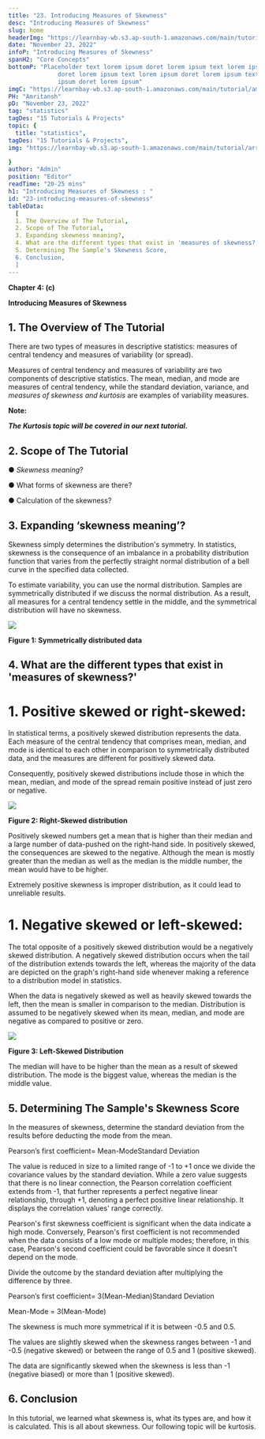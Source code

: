 ```yaml
---
title: "23. Introducing Measures of Skewness"
desc: "Introducing Measures of Skewness"
slug: home
headerImg: "https://learnbay-wb.s3.ap-south-1.amazonaws.com/main/tutorial/Statistics+Header.png"
date: "November 23, 2022"
infoP: "Introducing Measures of Skewness"
spanH2: "Core Concepts"
bottomP: "Placeholder text lorem ipsum doret lorem ipsum text lorem ipsum
              doret lorem ipsum text lorem ipsum doret lorem ipsum text lorem
              ipsum doret lorem ipsum"
imgC: "https://learnbay-wb.s3.ap-south-1.amazonaws.com/main/tutorial/amritansh.png"
PH: "Amritansh"
pD: "November 23, 2022"
tag: "statistics"
tagDes: "15 Tutorials & Projects"
topic: {
  title: "statistics",
tagDes: "15 Tutorials & Projects",
img: "https://learnbay-wb.s3.ap-south-1.amazonaws.com/main/tutorial/arrow.png"

}
author: "Admin"
position: "Editor"
readTime: "20-25 mins"
h1: "Introducing Measures of Skewness : "
id: "23-introducing-measures-of-skewness"
tableData:
  [
  1. The Overview of The Tutorial, 
  2. Scope of The Tutorial,  
  3. Expanding skewness meaning?,  
  4. What are the different types that exist in 'measures of skewness?',  
  5. Determining The Sample's Skewness Score,
  6. Conclusion,
  ]
---
```



**Chapter 4: (c)**

**Introducing Measures of Skewness**


## 1. The Overview of The Tutorial



There are two types of measures in descriptive statistics: measures of central tendency and measures of variability (or spread).


Measures of central tendency and measures of variability are two components of descriptive statistics. The mean, median, and mode are measures of central tendency, while the standard deviation, variance, and _measures of skewness and kurtosis_ are examples of variability measures.



**Note:**


**_The Kurtosis topic will be covered in our next tutorial._**

## 2. Scope of The Tutorial




●  	_Skewness meaning_?


●  	What forms of skewness are there?


●  	Calculation of the skewness?


## 3. Expanding ‘skewness meaning’?



Skewness simply determines the distribution's symmetry. In statistics, skewness is the consequence of an imbalance in a probability distribution function that varies from the perfectly straight normal distribution of a bell curve in the specified data collected.


To estimate variability, you can use the normal distribution. Samples are symmetrically distributed if we discuss the normal distribution. As a result, all measures for a central tendency settle in the middle, and the symmetrical distribution will have no skewness.





<img src="https://learnbay-wb.s3.ap-south-1.amazonaws.com/main/tutorial/statistics/Skewness+figure+1.jpg"></img>



**Figure 1: Symmetrically distributed data**

## 4. What are the different types that exist in 'measures of skewness?'





# 1. **Positive skewed or right-skewed:**


In statistical terms, a positively skewed distribution represents the data. Each measure of the central tendency that comprises mean, median, and mode is identical to each other in comparison to symmetrically distributed data, and the measures are different for positively skewed data.


Consequently, positively skewed distributions include those in which the mean, median, and mode of the spread remain positive instead of just zero or negative.




<img src="https://learnbay-wb.s3.ap-south-1.amazonaws.com/main/tutorial/statistics/Right+Skewed+figure+1.jpg"></img>



  **Figure 2: Right-Skewed distribution**

Positively skewed numbers get a mean that is higher than their median and a large number of data-pushed on the right-hand side. In positively skewed, the consequences are skewed to the negative. Although the mean is mostly greater than the median as well as the median is the middle number, the mean would have to be higher.


Extremely positive skewness is improper distribution, as it could lead to unreliable results.




# 1. **Negative skewed or left-skewed:**


The total opposite of a positively skewed distribution would be a negatively skewed distribution. A negatively skewed distribution occurs when the tail of the distribution extends towards the left, whereas the majority of the data are depicted on the graph's right-hand side whenever making a reference to a distribution model in statistics.


When the data is negatively skewed as well as heavily skewed towards the left, then the mean is smaller in comparison to the median. Distribution is assumed to be negatively skewed when its mean, median, and mode are negative as compared to positive or zero.


    



<img src="https://learnbay-wb.s3.ap-south-1.amazonaws.com/main/tutorial/statistics/Left+Skewed+figure+3.jpg"></img>



  **Figure 3: Left-Skewed Distribution**

The median will have to be higher than the mean as a result of skewed distribution. The mode is the biggest value, whereas the median is the middle value.


## 5. Determining The Sample's Skewness Score



In the measures of skewness, determine the standard deviation from the results before deducting the mode from the mean.


  Pearson’s first coefficient= Mean-ModeStandard Deviation

The value is reduced in size to a limited range of -1 to +1 once we divide the covariance values by the standard deviation. While a zero value suggests that there is no linear connection, the Pearson correlation coefficient extends from -1, that further represents a perfect negative linear relationship, through +1, denoting a perfect positive linear relationship. It displays the correlation values' range correctly.


Pearson's first skewness coefficient is significant when the data indicate a high mode. Conversely, Pearson's first coefficient is not recommended when the data consists of a low mode or multiple modes; therefore, in this case, Pearson's second coefficient could be favorable since it doesn't depend on the mode.


Divide the outcome by the standard deviation after multiplying the difference by three.


  Pearson’s first coefficient= 3(Mean-Median)Standard Deviation


  Mean-Mode = 3(Mean-Mode)

The skewness is much more symmetrical if it is between -0.5 and 0.5.

The values are slightly skewed when the skewness ranges between -1 and -0.5 (negative skewed) or between the range of 0.5 and 1 (positive skewed).


The data are significantly skewed when the skewness is less than -1 (negative biased) or more than 1 (positive skewed).

## 6. Conclusion



In this tutorial, we learned what skewness is, what its types are, and how it is calculated. This is all about skewness. Our following topic will be kurtosis.

